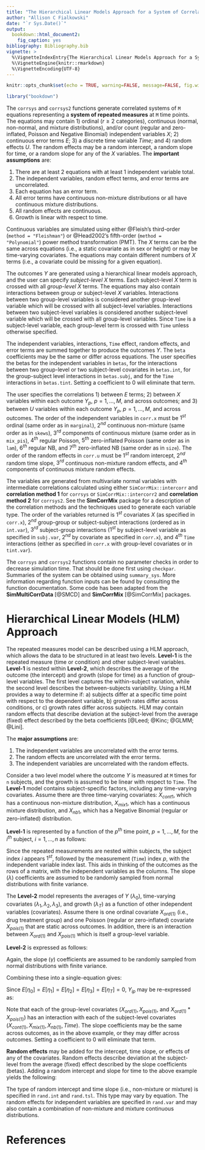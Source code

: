 ```yaml
---
title: "The Hierarchical Linear Models Approach for a System of Correlated Equations with Multiple Variable Types"
author: "Allison C Fialkowski"
date: "`r Sys.Date()`"
output: 
  bookdown::html_document2: 
    fig_caption: yes
bibliography: Bibliography.bib
vignette: >
  %\VignetteIndexEntry{The Hierarchical Linear Models Approach for a System of Correlated Equations with Multiple Variable Types}
  %\VignetteEngine{knitr::rmarkdown}
  %\VignetteEncoding{UTF-8}
---
```


<style type="text/css">

h1.title {
  text-align: center;
}
h4.author { /* Header 4 - and the author and data headers use this too  */
  text-align: center;
}
h4.date { /* Header 4 - and the author and data headers use this too  */
  text-align: center;
}
</style>

```r
knitr::opts_chunk$set(echo = TRUE, warning=FALSE, message=FALSE, fig.width = 6, fig.height = 4, cache = FALSE)
```

```r
library("bookdown")
```

The `corrsys` and `corrsys2` functions generate correlated systems of `M` equations representing a **system of repeated measures** at `M` time points.  The equations may contain 1) ordinal ($r \geq 2$ categories), continuous (normal, non-normal, and mixture distributions), and/or count (regular and zero-inflated, Poisson and Negative Binomial) independent variables $X$; 2) continuous error terms $E$; 3) a discrete time variable $Time$; and 4) random effects $U$.  The random effects may be a random intercept, a random slope for time, or a random slope for any of the $X$ variables.  The **important assumptions** are:    

1) There are at least 2 equations with at least 1 independent variable total.      
2) The independent variables, random effect terms, and error terms are uncorrelated.    
3) Each equation has an error term.      
4) All error terms have continuous non-mixture distributions or all have continuous mixture distributions.      
5) All random effects are continuous.     
6) Growth is linear with respect to time.  

Continuous variables are simulated using either @Fleish's third-order (`method = "Fleishman"`) or @Head2002's fifth-order (`method = "Polynomial"`) power method transformation (PMT).  The $X$ terms can be the same across equations (i.e., a static covariate as in sex or height) or may be time-varying covariates.  The equations may contain different numbers of $X$ terms (i.e., a covariate could be missing for a given equation).       

The outcomes $Y$ are generated using a hierarchical linear models approach, and the user can specify *subject-level* $X$ terms.  Each subject-level $X$ term is crossed with all *group-level* $X$ terms.  The equations may also contain interactions between group or subject-level $X$ variables.  Interactions between two group-level variables is considered another group-level variable which will be crossed with all subject-level variables.  Interactions between two subject-level variables is considered another subject-level variable which will be crossed with all group-level variables.  Since `Time` is a subject-level variable, each group-level term is crossed with `Time` unless otherwise specified.       

The independent variables, interactions, `Time` effect, random effects, and error terms are summed together to produce the outcomes $Y$. The `beta` coefficients may be the same or differ across equations.  The user specifies the betas for the independent variables in `betas`, for the interactions between two group-level or two subject-level covariates in `betas.int`, for the group-subject level interactions in `betas.subj`, and for the `Time` interactions in `betas.tint`.  Setting a coefficient to 0 will eliminate that term.  

The user specifies the correlations 1) between $E$ terms; 2) between $X$ variables within each outcome $Y_p$, $p = 1, ..., M$, and across outcomes; and 3) between $U$ variables within each outcome $Y_p$, $p = 1, ..., M$, and across outcomes.  The order of the independent variables in `corr.x` must be $1^{st}$ ordinal (same order as in `marginal`), $2^{nd}$ continuous non-mixture (same order as in `skews`), $3^{rd}$ components of continuous mixture (same order as in `mix_pis`), $4^{th}$ regular Poisson, $5^{th}$ zero-inflated Poisson (same order as in `lam`), $6^{th}$ regular NB, and $7^{th}$ zero-inflated NB (same order as in `size`).  The order of the random effects in `corr.u` must be $1^{st}$ random intercept, $2^{nd}$ random time slope, $3^{rd}$ continuous non-mixture random effects, and $4^{th}$ components of continuous mixture random effects.     

The variables are generated from multivariate normal variables with intermediate correlations calculated using either `SimCorrMix::intercorr` and **correlation method 1** for `corrsys` or `SimCorrMix::intercorr2` and **correlation method 2** for `corrsys2`.  See the **SimCorrMix** package for a description of the correlation methods and the techniques used to generate each variable type.  The order of the variables returned is $1^{st}$ covariates $X$ (as specified in `corr.x`), $2^{nd}$ group-group or subject-subject interactions (ordered as in `int.var`), $3^{rd}$ subject-group interactions ($1^{st}$ by subject-level variable as specified in `subj.var`, $2^{nd}$ by covariate as specified in `corr.x`), and $4^{th}$ `Time` interactions (either as specified in `corr.x` with group-level covariates or in `tint.var`).    

The `corrsys` and `corrsys2` functions contain no parameter checks in order to decrease simulation time.  That should be done first using `checkpar`.  Summaries of the system can be obtained using `summary_sys`.  More information regarding function inputs can be found by consulting the function documentation.  Some code has been adapted from the **SimMultiCorrData** [@SMCD] and **SimCorrMix** [@SimCorrMix] packages.

# Hierarchical Linear Models (HLM) Approach {-}    

The repeated measures model can be described using a HLM approach, which allows the data to be structured in at least two levels.  **Level-1** is the repeated measure (time or condition) and other subject-level variables.  **Level-1** is nested within **Level-2**, which describes the average of the outcome (the intercept) and growth (slope for time) as a function of group-level variables.  The first level captures the within-subject variation, while the second level describes the between-subjects variability.  Using a HLM provides a way to determine if: a) subjects differ at a specific time point with respect to the dependent variable, b) growth rates differ across conditions, or c) growth rates differ across subjects.  HLM may contain random effects that describe deviation at the subject-level from the average (fixed) effect described by the beta coefficients [@Leed; @Kinc; @GLMM; @Lini].   

The **major assumptions** are:    

1) The independent variables are uncorrelated with the error terms.     
2) The random effects are uncorrelated with the error terms.    
3) The independent variables are uncorrelated with the random effects.

Consider a two level model where the outcome $Y$ is measured at `M` times for `n` subjects, and the growth is assumed to be linear with respect to `Time`.  The **Level-1** model contains subject-specific factors, including any time-varying covariates.  Assume there are three time-varying covariates: $X_{cont1}$, which has a continuous non-mixture distribution, $X_{mix1}$, which has a continuous mixture distribution, and $X_{nb1}$, which has a Negative Binomial (regular or zero-inflated) distribution.  

**Level-1** is represented by a function of the $p^{th}$ time point, $p = 1, ..., M$, for the $i^{th}$ subject, $i = 1, ..., n$ as follows:  

\begin{equation}   
Y_{ip} = \lambda_{i0} + \lambda_{i1}X_{i,cont(p1)} + \lambda_{i2}X_{i,mix(p1)} + \lambda_{i3}X_{i,nb(p1)} + \lambda_{iT}Time_{ip} + E_{ip}. (\#eq:System1)
\end{equation}   

Since the repeated measurements are nested within subjects, the subject index $i$ appears $1^{st}$, followed by the measurement (`Time`) index $p$, with the independent variable index last.  This aids in thinking of the outcomes as the rows of a matrix, with the independent variables as the columns.  The slope ($\lambda$) coefficients are assumed to be randomly sampled from normal distributions with finite variance.    

The **Level-2** model represents the averages of $Y$ ($\lambda_{0}$), time-varying covariates ($\lambda_{1}, \lambda_{2}, \lambda_{3}$), and growth ($\lambda_{T}$) as a function of other independent variables (covariates).  Assume there is one ordinal covariate $X_{ord(1)}$ (i.e., drug treatment group) and one Poisson (regular or zero-inflated) covariate $X_{pois(1)}$ that are static across outcomes.  In addition, there is an interaction between $X_{ord(1)}$ and $X_{pois(1)}$ which is itself a group-level variable.     

**Level-2** is expressed as follows:           

\begin{equation}    
\begin{split}    
\lambda_{0} &= \gamma_{00} + \gamma_{0,ord(1)}X_{ord(1)} + \gamma_{0,pois(1)}X_{pois(1)} + \gamma_{0,int1}X_{ord(1)} * X_{pois(1)} + \eta_{0} \\ 
\lambda_{1} &= \gamma_{10} + \gamma_{1,ord(1)}X_{ord(1)} + \gamma_{1,pois(1)}X_{pois(1)} + \gamma_{1,int1}X_{ord(1)} * X_{pois(1)} + \eta_{1} \\ 
\lambda_{2} &= \gamma_{20} + \gamma_{2,ord(1)}X_{ord(1)} + \gamma_{2,pois(1)}X_{pois(1)} + \gamma_{2,int1}X_{ord(1)} * X_{pois(1)} + \eta_{2} \\ 
\lambda_{3} &= \gamma_{30} + \gamma_{3,ord(1)}X_{ord(1)} + \gamma_{3,pois(1)}X_{pois(1)} + \gamma_{3,int1}X_{ord(1)} * X_{pois(1)} + \eta_{3} \\ 
\lambda_{T} &= \gamma_{T0} + \gamma_{T,ord(1)}X_{ord(1)} + \gamma_{T,pois(1)}X_{pois(1)} + \gamma_{T,int1}X_{ord(1)} * X_{pois(1)} + \eta_{T} 
\end{split}   
(\#eq:System2)
\end{equation}   

Again, the slope ($\gamma$) coefficients are assumed to be randomly sampled from normal distributions with finite variance.

Combining these into a single-equation gives:     

\begin{equation}    
\begin{split}    
Y_{ip} &= (\gamma_{00} + \gamma_{0,ord(1)}X_{i,ord(1)} + \gamma_{0,pois(1)}X_{i,pois(1)} + \gamma_{0,int1}X_{i,ord(1)} * X_{i,pois(1)} + \eta_{0}) \\
&\ \ \ + (\gamma_{10} + \gamma_{1,ord(1)}X_{i,ord(1)} + \gamma_{1,pois(1)}X_{i,pois(1)} + \gamma_{1,int1}X_{i,ord(1)} * X_{i,pois(1)} + \eta_{1}) * X_{i,cont(p1)} \\   
&\ \ \ + (\gamma_{20} + \gamma_{2,ord(1)}X_{i,ord(1)} + \gamma_{2,pois(1)}X_{i,pois(1)} + \gamma_{2,int1}X_{i,ord(1)} * X_{i,pois(1)} + \eta_{2}) * X_{i,mix(p1)} \\
&\ \ \ + (\gamma_{30} + \gamma_{3,ord(1)}X_{i,ord(1)} + \gamma_{3,pois(1)}X_{i,pois(1)} + \gamma_{3,int1}X_{i,ord(1)} * X_{i,pois(1)} + \eta_{3}) * X_{i,nb(p1)} \\ 
&\ \ \ + (\gamma_{T0} + \gamma_{T,ord(1)}X_{i,ord(1)} + \gamma_{T,ord(2)}X_{i,ord(2)} + \gamma_{T,pois(1)}X_{i,pois(1)} + \gamma_{T,int1}X_{i,ord(1)} * X_{i,pois(1)} \\
&\ \ \ + \eta_{T}) * Time_{ip} + E_{ip}.
\end{split}   
(\#eq:System3)
\end{equation}   

Since $E[\eta_{0}] = E[\eta_{1}] = E[\eta_{2}] = E[\eta_{3}] = E[\eta_{T}] = 0$, $Y_{ip}$ may be re-expressed as:              

\begin{equation}    
\begin{split}    
Y_{ip} &= \beta_{0} + \beta_{1}X_{i,ord(1)} + \beta_{2}X_{i,cont(p1)} + \beta_{3}X_{i,mix(p1)} + \beta_{4}X_{i,pois(1)} +
\beta_{5}X_{i,nb(p1)} + \beta_{int1}X_{i,ord(1)} * X_{i,pois(1)} \\
&\ \ \ + \beta_{T}Time_{ip} + (\beta_{subj1}X_{i,ord(1)} + \beta_{subj2}X_{i,pois(1)} + \beta_{subj3}X_{i,ord(1)} * X_{i,pois(1)}) * X_{i,cont(p1)} \\
&\ \ \ + (\beta_{subj4}X_{i,ord(1)} + \beta_{subj5}X_{i,pois(1)} + \beta_{subj6}X_{i,ord(1)} * X_{i,pois(1)}) * X_{i,mix(p1)} \\
&\ \ \ + (\beta_{subj7}X_{i,ord(1)} + \beta_{subj8}X_{i,pois(1)} + \beta_{subj9}X_{i,ord(1)} * X_{i,pois(1)}) * X_{i,nb(p1)} \\
&\ \ \ + (beta_{tint1} * X_{i,ord(1)} + beta_{tint2} * X_{i,pois(1)} + beta_{tint3}X_{i,ord(1)} * X_{i,pois(1)}) * Time_{ip} + E_{ip}.
\end{split}   
(\#eq:System4)
\end{equation}        

Note that each of the group-level covariates ($X_{ord(1)}, X_{pois(1)},$ and $X_{ord(1)} * X_{pois(1)}$) has an interaction with each of the subject-level covariates ($X_{cont(1)}, X_{mix(1)}, X_{nb(1)}, Time$).  The slope coefficients may be the same across outcomes, as in the above example, or they may differ across outcomes.  Setting a coefficient to 0 will eliminate that term.  

**Random effects** may be added for the intercept, time slope, or effects of any of the covariates.  Random effects describe deviation at the subject-level from the average (fixed) effect described by the slope coefficients (betas).  Adding a random intercept and slope for time to the above example yields the following:

\begin{equation}   
Y_{ip} = Y_{ip} + U_{i0} + U_{i1} * Time_{ip}. (\#eq:System5)  
\end{equation}

The type of random intercept and time slope (i.e., non-mixture or mixture) is specified in `rand.int` and `rand.tsl`.  This type may vary by equation.  The random effects for independent variables are specified in `rand.var` and may also contain a combination of non-mixture and mixture continuous distributions.

# References {-}

<script type="text/x-mathjax-config">
   MathJax.Hub.Config({  "HTML-CSS": { minScaleAdjust: 110, availableFonts: [] }  });
</script>
